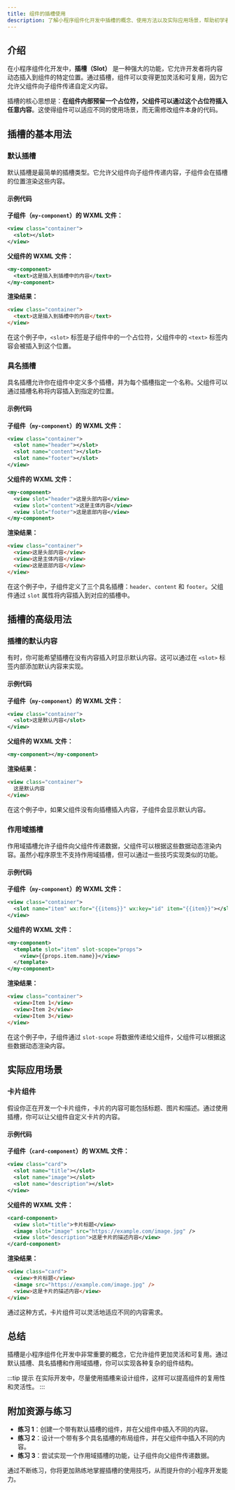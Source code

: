 ```yaml
---
title: 组件的插槽使用
description: 了解小程序组件化开发中插槽的概念、使用方法以及实际应用场景，帮助初学者掌握组件插槽的核心技巧。
---
```


## 介绍

在小程序组件化开发中，**插槽（Slot）** 是一种强大的功能，它允许开发者将内容动态插入到组件的特定位置。通过插槽，组件可以变得更加灵活和可复用，因为它允许父组件向子组件传递自定义内容。

插槽的核心思想是：**在组件内部预留一个占位符，父组件可以通过这个占位符插入任意内容**。这使得组件可以适应不同的使用场景，而无需修改组件本身的代码。

## 插槽的基本用法

### 默认插槽

默认插槽是最简单的插槽类型。它允许父组件向子组件传递内容，子组件会在插槽的位置渲染这些内容。

#### 示例代码

**子组件（`my-component`）的 WXML 文件：**

```xml
<view class="container">
  <slot></slot>
</view>
```

**父组件的 WXML 文件：**

```xml
<my-component>
  <text>这是插入到插槽中的内容</text>
</my-component>
```

**渲染结果：**

```html
<view class="container">
  <text>这是插入到插槽中的内容</text>
</view>
```

在这个例子中，`<slot>` 标签是子组件中的一个占位符，父组件中的 `<text>` 标签内容会被插入到这个位置。

### 具名插槽

具名插槽允许你在组件中定义多个插槽，并为每个插槽指定一个名称。父组件可以通过插槽名称将内容插入到指定的位置。

#### 示例代码

**子组件（`my-component`）的 WXML 文件：**

```xml
<view class="container">
  <slot name="header"></slot>
  <slot name="content"></slot>
  <slot name="footer"></slot>
</view>
```

**父组件的 WXML 文件：**

```xml
<my-component>
  <view slot="header">这是头部内容</view>
  <view slot="content">这是主体内容</view>
  <view slot="footer">这是底部内容</view>
</my-component>
```

**渲染结果：**

```html
<view class="container">
  <view>这是头部内容</view>
  <view>这是主体内容</view>
  <view>这是底部内容</view>
</view>
```

在这个例子中，子组件定义了三个具名插槽：`header`、`content` 和 `footer`。父组件通过 `slot` 属性将内容插入到对应的插槽中。

## 插槽的高级用法

### 插槽的默认内容

有时，你可能希望插槽在没有内容插入时显示默认内容。这可以通过在 `<slot>` 标签内部添加默认内容来实现。

#### 示例代码

**子组件（`my-component`）的 WXML 文件：**

```xml
<view class="container">
  <slot>这是默认内容</slot>
</view>
```

**父组件的 WXML 文件：**

```xml
<my-component></my-component>
```

**渲染结果：**

```html
<view class="container">
  这是默认内容
</view>
```

在这个例子中，如果父组件没有向插槽插入内容，子组件会显示默认内容。

### 作用域插槽

作用域插槽允许子组件向父组件传递数据，父组件可以根据这些数据动态渲染内容。虽然小程序原生不支持作用域插槽，但可以通过一些技巧实现类似的功能。

#### 示例代码

**子组件（`my-component`）的 WXML 文件：**

```xml
<view class="container">
  <slot name="item" wx:for="{{items}}" wx:key="id" item="{{item}}"></slot>
</view>
```

**父组件的 WXML 文件：**

```xml
<my-component>
  <template slot="item" slot-scope="props">
    <view>{{props.item.name}}</view>
  </template>
</my-component>
```

**渲染结果：**

```html
<view class="container">
  <view>Item 1</view>
  <view>Item 2</view>
  <view>Item 3</view>
</view>
```

在这个例子中，子组件通过 `slot-scope` 将数据传递给父组件，父组件可以根据这些数据动态渲染内容。

## 实际应用场景

### 卡片组件

假设你正在开发一个卡片组件，卡片的内容可能包括标题、图片和描述。通过使用插槽，你可以让父组件自定义卡片的内容。

#### 示例代码

**子组件（`card-component`）的 WXML 文件：**

```xml
<view class="card">
  <slot name="title"></slot>
  <slot name="image"></slot>
  <slot name="description"></slot>
</view>
```

**父组件的 WXML 文件：**

```xml
<card-component>
  <view slot="title">卡片标题</view>
  <image slot="image" src="https://example.com/image.jpg" />
  <view slot="description">这是卡片的描述内容</view>
</card-component>
```

**渲染结果：**

```html
<view class="card">
  <view>卡片标题</view>
  <image src="https://example.com/image.jpg" />
  <view>这是卡片的描述内容</view>
</view>
```

通过这种方式，卡片组件可以灵活地适应不同的内容需求。

## 总结

插槽是小程序组件化开发中非常重要的概念，它允许组件更加灵活和可复用。通过默认插槽、具名插槽和作用域插槽，你可以实现各种复杂的组件结构。

:::tip 提示
在实际开发中，尽量使用插槽来设计组件，这样可以提高组件的复用性和灵活性。
:::

## 附加资源与练习

- **练习 1**：创建一个带有默认插槽的组件，并在父组件中插入不同的内容。
- **练习 2**：设计一个带有多个具名插槽的布局组件，并在父组件中插入不同的内容。
- **练习 3**：尝试实现一个作用域插槽的功能，让子组件向父组件传递数据。

通过不断练习，你将更加熟练地掌握插槽的使用技巧，从而提升你的小程序开发能力。